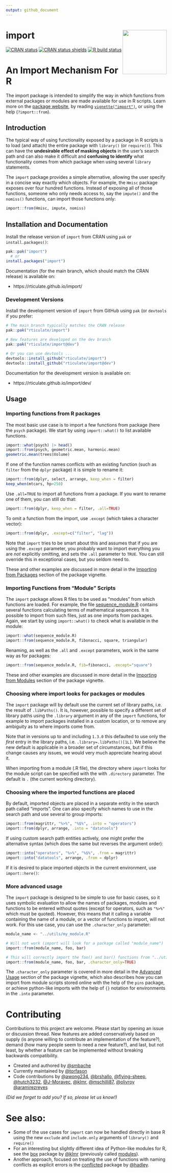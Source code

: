 ```yaml
---
output: github_document
---
```


# import <a href="https://rticulate.github.io/import"><img src="man/figures/logo.png" align="right" height="138" /></a>

<!-- badges: start -->
[![CRAN status](https://www.r-pkg.org/badges/version/import)](https://CRAN.R-project.org/package=import)
[![CRAN status shields](https://img.shields.io/badge/Git-`r desc::desc_get_version() `-success)](https://github.com/rticulate/import)
[![R build status](https://github.com/rticulate/import/workflows/R-CMD-check/badge.svg)](https://github.com/rticulate/import/actions)
<!-- badges: end -->

# An Import Mechanism For R

The import package is intended to simplify the way in which functions from
external packages or modules are made available for use in R scripts. Learn more
on the [package website](https://rticulate.github.io/import/), by reading
[`vignette("import")`](https://rticulate.github.io/import/articles/import.html), or
using the help (`?import::from`).

## Introduction

The typical way of using functionality exposed by a package in R scripts is to
load (and attach) the entire package with `library()` (or `require()`). This can
have the **undesirable effect of masking objects** in the user's search path and
can also make it difficult and **confusing to identify** what functionality
comes from which package when using several `library` statements.

The `import` package provides a simple alternative, allowing the user specify in
a concise way exactly which objects. For example, the `Hmisc` package exposes
over four hundred functions. Instead of exposing all of those functions, someone
who only needs access to, say the `impute()` and the `nomiss()` functions, can
import those functions only:

```R
import::from(Hmisc, impute, nomiss)
```


## Installation and Documentation

Install the release version of `import` from CRAN using `pak` or
`install.packages()`:

```R
pak::pak("import")
  # or
install.packages("import")
```
Documentation (for the main branch, which should match the CRAN release)
is available on:

- https://rticulate.github.io/import/


### Development Versions

Install the development version of `import` from GitHub using `pak` (or
`devtools` if you prefer:

```R
# The main branch typically matches the CRAN release
pak::pak("rticulate/import")

# New features are developed on the dev branch
pak::pak("rticulate/import@dev")
  
# Or you can use devtools ...
devtools::install_github("rticulate/import")
devtools::install_github("rticulate/import@dev")
```

Documentation for the development version is available on:

- https://rticulate.github.io/import/dev/


## Usage

### Importing functions from R packages

The most basic use case is to import a few functions from package (here the
`psych` package). We start by using `import::what()` to list available 
functions.

```R
import::what(psych) |> head()
import::from(psych, geometric.mean, harmonic.mean)
geometric.mean(trees$Volume)
```

If one of the function names conflicts with an existing function (such as
`filter` from the `dplyr` package) it is simple to rename it:

```R
import::from(dplyr, select, arrange, keep_when = filter)
keep_when(mtcars, hp>250)
```

Use `.all=TRUE` to import all functions from a package. If you want to rename
one of them, you can still do that:

```R
import::from(dplyr, keep_when = filter, .all=TRUE)
```

To omit a function from the import, use `.except` (which takes a character
vector):

```R
import::from(dplyr, .except=c("filter", "lag"))
```

Note that `import` tries to be smart about this and assumes that if you are
using the `.except` parameter, you probably want to import everything you are
_not_ explicitly omitting, and sets the `.all` parameter to `TRUE`. You can
still override this in exceptional cases, but you seldom need to.

These and other examples are discussed in more detail in the 
[Importing from Packages](https://rticulate.github.io/import/articles/import.html#importing-from-packages)
section of the package vignette.

### Importing Functions from "Module" Scripts

The `import` package allows R files to be used as "modules" from which functions
are loaded. For example, the file
[sequence_module.R](https://raw.githubusercontent.com/rticulate/import/master/man/examples/sequence_module.R) 
contains several functions calculating terms of mathematical sequences. It is
possible to import from such files, just as one imports from packages. Again,
we start by using `import::what()` to check what is available in the module:

```R
import::what(sequence_module.R)
import::from(sequence_module.R, fibonacci, square, triangular)
```

Renaming, as well as the `.all` and `.except` parameters, work in the same way
as for packages:

```R
import::from(sequence_module.R, fib=fibonacci, .except="square")
```

These and other examples are discussed in more detail in the 
[Importing from Modules](https://rticulate.github.io/import/articles/import.html#importing-functions-from-module-scripts) 
section of the package vignette.

### Choosing where import looks for packages or modules

The `import` package will by default use the current set of library paths, i.e.
the result of `.libPaths()`. It is, however, possible to specify a different set
of library paths using the `.library` argument in any of the `import` functions,
for example to import packages installed in a custom location, or to remove any
ambiguity as to where imports come from.

Note that in versions up to and including `1.3.0` this defaulted to use only the
*first* entry in the library paths, i.e. `.library=.libPaths()[1L]`. We believe
the new default is applicable in a broader set of circumstances, but if this
change causes any issues, we would very much appreciate hearing about it.

When importing from a module (.R file), the directory where `import` looks for
the module script can be specified with the with `.directory` parameter. The
default is `.` (the current working directory).

### Choosing where the imported functions are placed

By default, imported objects are placed in a separate entity in the search path
called "imports". One can also specify which names to use in the search path and
use several to group imports:

```R
import::from(magrittr, "%>%", "%$%", .into = "operators") 
import::from(dplyr, arrange, .into = "datatools")
```

If using custom search path entities actively, one might prefer the alternative
syntax (which does the same but reverses the argument order):

```R
import::into("operators", "%>%", "%$%", .from = magrittr)
import::into("datatools", arrange, .from = dplyr)
```

If it is desired to place imported objects in the current environment, use
`import::here()`:

### More advanced usage

The `import` package is designed to be simple to use for basic cases, so it uses
symbolic evaluation to allow the names of packages, modules and functions to be
entered without quotes (except for operators, such as `"%>%"` which must be
quoted). However, this means that it calling a variable containing the name of a
module, or a vector of functions to import, will not work. For this use case,
you can use the `.character_only` parameter:

```R
module_name <- "../utils/my_module.R"

# Will not work (import will look for a package called "module_name")
import::from(module_name, foo, bar)

# This will correctly import the foo() and bar() functions from "../utils/my_module.R"
import::from(module_name, foo, bar, .character_only=TRUE)
```

The `.character_only` parameter is covered in more detail in the 
[Advanced Usage](https://rticulate.github.io/import/articles/import.html#advanced-usage) 
section of the package vignette, which also describes how you can import from
module scripts stored online with the help of the `pins` package, or achieve
python-like imports with the help of `{}` notation for environments in the
`.into` parameter.

# Contributing

Contributions to this project are welcome. Please start by opening an issue or
discussion thread. New features are added conservatively based on supply (is
anyone willing to contribute an implementation of the feature?), demand (how
many people seem to need a new feature?), and last, but not least, by whether a
feature can be implemented without breaking backwards compatibility.

- Created and authored by [@smbache](https://github.com/smbache)
- Currently maintained by [@torfason](https://github.com/torfason)
- Code contributions by 
  [@awong234](https://github.com/awong234), 
  [@brshallo](https://github.com/brshallo), 
  [@flying-sheep](https://github.com/flying-sheep), 
  [@hutch3232](https://github.com/hutch3232),
  [@J-Moravec](https://github.com/J-Moravec), 
  [@klmr](https://github.com/klmr),
  [@mschilli87](https://github.com/mschilli87),
  [@olivroy](https://github.com/olivroy)
  [@aramirezreyes](https://github.com/aramirezreyes)
  
*(Did we forget to add you? If so, please let us know!)*

# See also:

- Some of the use cases for `import` can now be handled directly in base R using
  the new `exclude` and `include.only` arguments of `library()` and `require()`
- For an interesting but slightly different idea of Python-like modules for R, 
  see the [box](https://klmr.me/box/) package by
  [@klmr](https://github.com/klmr) (previously called
  [modules](https://github.com/klmr/modules)).
- Another approach, focused on treating the use of functions with naming 
  conflicts as explicit errors is the
  [conflicted](https://github.com/r-lib/conflicted) package by
  [@hadley](https://github.com/hadley).
